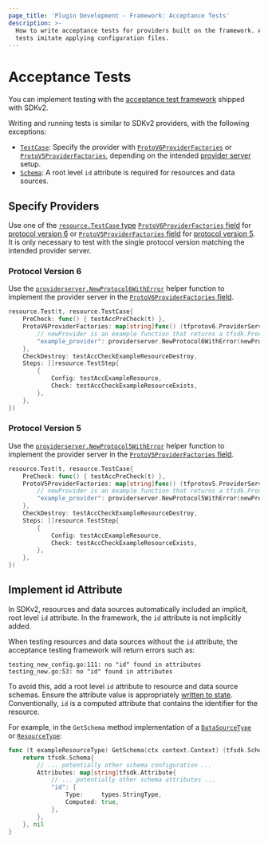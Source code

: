 ```yaml
---
page_title: 'Plugin Development - Framework: Acceptance Tests'
description: >-
  How to write acceptance tests for providers built on the framework. Acceptance
  tests imitate applying configuration files.
---
```


# Acceptance Tests

You can implement testing with the [acceptance test framework](/plugin/sdkv2/testing/acceptance-tests) shipped with SDKv2.

Writing and running tests is similar to SDKv2 providers, with the following exceptions:

- [`TestCase`](/plugin/sdkv2/testing/acceptance-tests/testcase): Specify the provider with [`ProtoV6ProviderFactories`](https://pkg.go.dev/github.com/hashicorp/terraform-plugin-sdk/v2/helper/resource#TestCase.ProtoV6ProviderFactories) or [`ProtoV5ProviderFactories`](https://pkg.go.dev/github.com/hashicorp/terraform-plugin-sdk/v2/helper/resource#TestCase.ProtoV5ProviderFactories), depending on the intended [provider server](/plugin/framework/provider-servers) setup.
- [`Schema`](/plugin/framework/schemas): A root level `id` attribute is required for resources and data sources.

## Specify Providers

Use one of the [`resource.TestCase` type](/plugin/sdkv2/testing/acceptance-tests/testcase) [`ProtoV6ProviderFactories` field](https://pkg.go.dev/github.com/hashicorp/terraform-plugin-sdk/v2/helper/resource#TestCase.ProtoV6ProviderFactories) for [protocol version 6](/plugin/how-terraform-works#protocol-version-6) or [`ProtoV5ProviderFactories` field](https://pkg.go.dev/github.com/hashicorp/terraform-plugin-sdk/v2/helper/resource#TestCase.ProtoV5ProviderFactories) for [protocol version 5](/plugin/how-terraform-works#protocol-version-5). It is only necessary to test with the single protocol version matching the intended provider server.

### Protocol Version 6

Use the [`providerserver.NewProtocol6WithError`](https://pkg.go.dev/github.com/hashicorp/terraform-plugin-framework/providerserver#NewProtocol6WithError) helper function to implement the provider server in the [`ProtoV6ProviderFactories` field](https://pkg.go.dev/github.com/hashicorp/terraform-plugin-sdk/v2/helper/resource#TestCase.ProtoV6ProviderFactories).

```go
resource.Test(t, resource.TestCase{
	PreCheck: func() { testAccPreCheck(t) },
	ProtoV6ProviderFactories: map[string]func() (tfprotov6.ProviderServer, error) {
		// newProvider is an example function that returns a tfsdk.Provider
		"example_provider": providerserver.NewProtocol6WithError(newProvider()),
	},
	CheckDestroy: testAccCheckExampleResourceDestroy,
	Steps: []resource.TestStep{
		{
			Config: testAccExampleResource,
			Check: testAccCheckExampleResourceExists,
		},
	},
})
```

### Protocol Version 5

Use the [`providerserver.NewProtocol5WithError`](https://pkg.go.dev/github.com/hashicorp/terraform-plugin-framework/providerserver#NewProtocol5WithError) helper function to implement the provider server in the [`ProtoV5ProviderFactories` field](https://pkg.go.dev/github.com/hashicorp/terraform-plugin-sdk/v2/helper/resource#TestCase.ProtoV5ProviderFactories).

```go
resource.Test(t, resource.TestCase{
	PreCheck: func() { testAccPreCheck(t) },
	ProtoV5ProviderFactories: map[string]func() (tfprotov5.ProviderServer, error) {
		// newProvider is an example function that returns a tfsdk.Provider
		"example_provider": providerserver.NewProtocol5WithError(newProvider()),
	},
	CheckDestroy: testAccCheckExampleResourceDestroy,
	Steps: []resource.TestStep{
		{
			Config: testAccExampleResource,
			Check: testAccCheckExampleResourceExists,
		},
	},
})
```

## Implement id Attribute

In SDKv2, resources and data sources automatically included an implicit, root level `id` attribute. In the framework, the `id` attribute is not implicitly added.

When testing resources and data sources without the `id` attribute, the acceptance testing framework will return errors such as:

```text
testing_new_config.go:111: no "id" found in attributes
testing_new.go:53: no "id" found in attributes
```

To avoid this, add a root level `id` attribute to resource and data source schemas. Ensure the attribute value is appropriately [written to state](/terraform/plugin/framework/writing-state). Conventionally, `id` is a computed attribute that contains the identifier for the resource.

For example, in the `GetSchema` method implementation of a [`DataSourceType`](https://pkg.go.dev/github.com/hashicorp/terraform-plugin-framework/tfsdk#DataSourceType) or [`ResourceType`](https://pkg.go.dev/github.com/hashicorp/terraform-plugin-framework/tfsdk#ResourceType):

```go
func (t exampleResourceType) GetSchema(ctx context.Context) (tfsdk.Schema, diag.Diagnostics) {
	return tfsdk.Schema{
		// ... potentially other schema configuration ...
		Attributes: map[string]tfsdk.Attribute{
			// ... potentially other schema attributes ...
			"id": {
				Type:     types.StringType,
				Computed: true,
			},
		},
	}, nil
}
```
